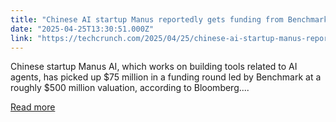 ```yaml
---
title: "Chinese AI startup Manus reportedly gets funding from Benchmark at $500M valuation"
date: "2025-04-25T13:30:51.000Z"
link: "https://techcrunch.com/2025/04/25/chinese-ai-startup-manus-reportedly-gets-funding-from-benchmark-at-500m-valuation/"
---
```


Chinese startup Manus AI, which works on building tools related to AI agents, has picked up $75 million in a funding round led by Benchmark at a roughly $500 million valuation, according to Bloomberg....

[Read more](https://techcrunch.com/2025/04/25/chinese-ai-startup-manus-reportedly-gets-funding-from-benchmark-at-500m-valuation/)
